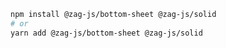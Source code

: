 ```bash
npm install @zag-js/bottom-sheet @zag-js/solid
# or
yarn add @zag-js/bottom-sheet @zag-js/solid
```
